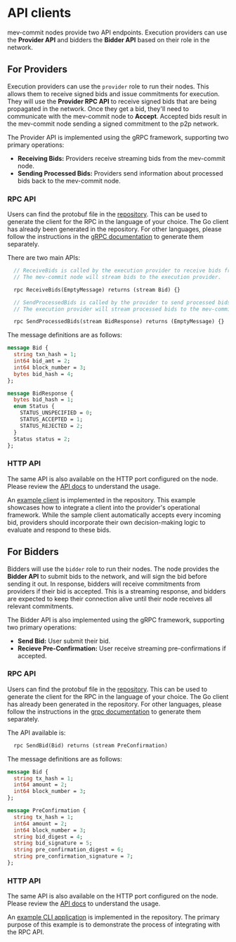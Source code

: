 # API clients

mev-commit nodes provide two API endpoints. Execution providers can use the **Provider API** and bidders the **Bidder API** based on their role in the network.

## For Providers

Execution providers can use the `provider` role to run their nodes. This allows them to receive signed bids and issue commitments for execution. They will use the **Provider RPC API** to receive signed bids that are being propagated in the network. Once they get a bid, they'll need to communicate with the mev-commit node to **Accept**. Accepted bids result in the mev-commit node sending a signed commitment to the p2p network.

The Provider API is implemented using the gRPC framework, supporting two primary operations:

- **Receiving Bids:** Providers receive streaming bids from the mev-commit node.
- **Sending Processed Bids:** Providers send information about processed bids back to the mev-commit node.

### RPC API

Users can find the protobuf file in the [repository](https://github.com/primevprotocol/mev-commit/blob/main/rpc/providerapi/v1/providerapi.proto). This can be used to generate the client for the RPC in the language of your choice. The Go client has already been generated in the repository. For other languages, please follow the instructions in the [gRPC documentation](https://grpc.io/docs/languages/) to generate them separately.

There are two main APIs:
```proto
  // ReceiveBids is called by the execution provider to receive bids from the mev-commit node.
  // The mev-commit node will stream bids to the execution provider.

  rpc ReceiveBids(EmptyMessage) returns (stream Bid) {}

  // SendProcessedBids is called by the provider to send processed bids to the mev-commit node.
  // The execution provider will stream processed bids to the mev-commit node.

  rpc SendProcessedBids(stream BidResponse) returns (EmptyMessage) {}
```

The message definitions are as follows:
```proto
message Bid {
  string txn_hash = 1;
  int64 bid_amt = 2;
  int64 block_number = 3;
  bytes bid_hash = 4;
};

message BidResponse {
  bytes bid_hash = 1;
  enum Status {
    STATUS_UNSPECIFIED = 0;
    STATUS_ACCEPTED = 1;
    STATUS_REJECTED = 2;
  }
  Status status = 2;
};

```

### HTTP API

The same API is also available on the HTTP port configured on the node. Please review the [API docs](https://mev-commit-docs.s3.amazonaws.com/provider.html) to understand the usage.

An [example client](https://github.com/primevprotocol/mev-commit/tree/main/examples/provideremulator) is implemented in the repository. This example showcases how to integrate a client into the provider's operational framework. While the sample client automatically accepts every incoming bid, providers should incorporate their own decision-making logic to evaluate and respond to these bids.

## For Bidders

Bidders will use the `bidder` role to run their nodes. The node provides the **Bidder API** to submit bids to the network, and will sign the bid before sending it out. In response, bidders will receive commitments from providers if their bid is accepted. This is a streaming response, and bidders are expected to keep their connection alive until their node receives all relevant commitments.

The Bidder API is also implemented using the gRPC framework, supporting two primary operations:

- **Send Bid:** User submit their bid.
- **Recieve Pre-Confirmation:** User receive streaming pre-confirmations if accepted.

### RPC API

Users can find the protobuf file in the [repository](https://github.com/primevprotocol/mev-commit/blob/main/rpc/userapi/v1/userapi.proto). This can be used to generate the client for the RPC in the language of your choice. The Go client has already been generated in the repository. For other languages, please follow the instructions in the [grpc documentation](https://grpc.io/docs/languages/) to generate them separately.

The API available is:
```proto
  rpc SendBid(Bid) returns (stream PreConfirmation)
```

The message definitions are as follows:
```proto
message Bid {
  string tx_hash = 1;
  int64 amount = 2;
  int64 block_number = 3;
};

message PreConfirmation {
  string tx_hash = 1;
  int64 amount = 2;
  int64 block_number = 3;
  string bid_digest = 4;
  string bid_signature = 5;
  string pre_confirmation_digest = 6;
  string pre_confirmation_signature = 7;
};
```

### HTTP API

The same API is also available on the HTTP port configured on the node. Please review the [API docs](https://mev-commit-docs.s3.amazonaws.com/user.html) to understand the usage.

An [example CLI application](https://github.com/primevprotocol/mev-commit/tree/main/examples/usercli) is implemented in the repository. The primary purpose of this example is to demonstrate the process of integrating with the RPC API.

